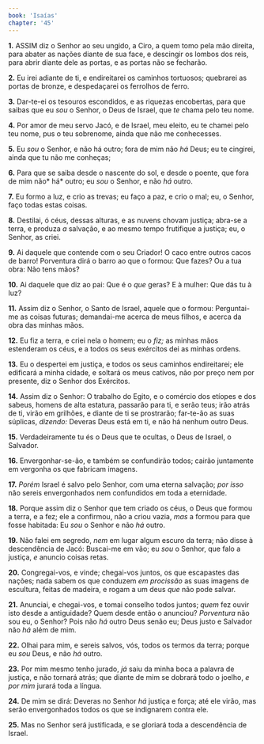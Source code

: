 ```yaml
---
book: 'Isaías'
chapter: '45'
---
```


**1.** ASSIM diz o Senhor ao seu ungido, a Ciro, a quem tomo pela mão direita, para abater as nações diante de sua face, e descingir os lombos dos reis, para abrir diante dele as portas, e as portas não se fecharão.

**2.** Eu irei adiante de ti, e endireitarei os caminhos tortuosos; quebrarei as portas de bronze, e despedaçarei os ferrolhos de ferro.

**3.** Dar-te-ei os tesouros escondidos, e as riquezas encobertas, para que saibas que eu *sou* o Senhor, o Deus de Israel, que *te* chama pelo teu nome.

**4.** Por amor de meu servo Jacó, e de Israel, meu eleito, eu te chamei pelo teu nome, pus o teu sobrenome, ainda que não me conhecesses.

**5.** Eu *sou* o Senhor, e não há outro; fora de mim não *há* Deus; eu te cingirei, ainda que tu não me conheças;

**6.** Para que se saiba desde o nascente do sol, e desde o poente, que fora de mim não* há* outro; eu *sou* o Senhor, e não *há* outro.

**7.** Eu formo a luz, e crio as trevas; eu faço a paz, e crio o mal; eu, o Senhor, faço todas estas coisas.

**8.** Destilai, ó céus, dessas alturas, e as nuvens chovam justiça; abra-se a terra, e produza *a* salvação, e ao mesmo tempo frutifique a justiça; eu, o Senhor, as criei.

**9.** Ai daquele que contende com o seu Criador! O caco entre outros cacos de barro! Porventura dirá o barro ao que o formou: Que fazes? Ou a tua obra: Não tens mãos?

**10.** Ai daquele que diz ao pai: Que é o *que* geras? E à mulher: Que dás tu à luz?

**11.** Assim diz o Senhor, o Santo de Israel, aquele que o formou: Perguntai-me as coisas futuras; demandai-me acerca de meus filhos, e acerca da obra das minhas mãos.

**12.** Eu fiz a terra, e criei nela o homem; eu o *fiz;* as minhas mãos estenderam os céus, e a todos os seus exércitos dei as minhas ordens.

**13.** Eu o despertei em justiça, e todos os seus caminhos endireitarei; ele edificará a minha cidade, e soltará os meus cativos, não por preço nem por presente, diz o Senhor dos Exércitos.

**14.** Assim diz o Senhor: O trabalho do Egito, e o comércio dos etíopes e dos sabeus, homens de alta estatura, passarão para ti, e serão teus; irão atrás de ti, virão em grilhões, e diante de ti se prostrarão; far-te-ão as suas súplicas, *dizendo:* Deveras Deus está em ti, e não há nenhum outro Deus.

**15.** Verdadeiramente tu és o Deus que te ocultas, o Deus de Israel, o Salvador.

**16.** Envergonhar-se-ão, e também se confundirão todos; cairão juntamente em vergonha os que fabricam imagens.

**17.** *Porém* Israel é salvo pelo Senhor, com uma eterna salvação; *por isso* não sereis envergonhados nem confundidos em toda a eternidade.

**18.** Porque assim diz o Senhor que tem criado os céus, o Deus que formou a terra, e a fez; ele a confirmou, não a criou vazia, *mas* a formou para que fosse habitada: Eu *sou* o Senhor e não *há* outro.

**19.** Não falei em segredo, *nem* em lugar algum escuro da terra; não disse à descendência de Jacó: Buscai-me em vão; eu *sou* o Senhor, que falo a justiça, *e* anuncio coisas retas.

**20.** Congregai-vos, e vinde; chegai-vos juntos, os que escapastes das nações; nada sabem os que conduzem *em procissão* as suas imagens de escultura, feitas de madeira, e rogam a um deus *que* não pode salvar.

**21.** Anunciai, e chegai-vos, e tomai conselho todos juntos; *quem* fez ouvir isto desde a antiguidade? Quem desde então o anunciou? *Porventura* não sou eu, o Senhor? Pois não *há* outro Deus senão eu; Deus justo e Salvador não *há* além de mim.

**22.** Olhai para mim, e sereis salvos, vós, todos os termos da terra; porque eu *sou* Deus, e não *há* outro.

**23.** Por mim mesmo tenho jurado, *já* saiu da minha boca a palavra de justiça, e não tornará atrás; que diante de mim se dobrará todo o joelho, *e por mim* jurará toda a língua.

**24.** De mim se dirá: Deveras no Senhor *há* justiça e força; até ele virão, mas serão envergonhados todos os que se indignarem contra ele.

**25.** Mas no Senhor será justificada, e se gloriará toda a descendência de Israel.